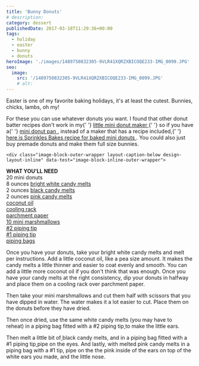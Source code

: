 ```yaml
---
title: 'Bunny Donuts'
# description:
category: dessert
publishedDate: 2017-03-18T11:29:36+00:00
tags:
  - holiday
  - easter
  - bunny
  - donuts
heroImage: './images/1489750832305-9VLR41XQRZXBICOQE233-IMG_0099.JPG'
seo:
  image:
    src: '/1489750832305-9VLR41XQRZXBICOQE233-IMG_0099.JPG'
    # alt:
---
```



<div class="sqs-html-content">
	<p>
		Easter is one of my favorite baking holidays, it's at least the
		cutest. Bunnies, chicks, lambs, oh my!
	</p>
	<p>
		For these you can use whatever donuts you want. I found that other donut
		batter recipes don't work in my{' '}
		<a
			target="_blank"
			href="https://www.amazon.com/Holiday-Time-Mini-Donut-Maker/dp/B008FCF7W6"
		>
			little mini donut maker
		</a>{' '}
		so if you have a{' '}
		<a
			target="_blank"
			href="https://www.amazon.com/Wilton-Nonstick-12-Cavity-Mini-Donut/dp/B004CYELQ4/ref=sr_1_3?ie=UTF8&amp;qid=1489836388&amp;sr=8-3&amp;keywords=mini+donut+pan"
		>
			mini donut pan
		</a>
		, instead of a maker that has a recipe included,{' '}
		<a
			target="_blank"
			href="http://www.sprinklebakes.com/2010/08/vanilla-bean-baby-doughnuts.html"
		>
			here is Sprinkles Bakes recipe for baked mini donuts
		</a>
		. You could also just buy premade donuts and make them full size bunnies. 
	</p>
</div>

    <div class="image-block-outer-wrapper layout-caption-below design-layout-inline" data-test="image-block-inline-outer-wrapper">

<figure class="sqs-block-image-figure intrinsic">
<a class="sqs-block-image-link" href="http://amzn.to/2vDlCaR" target="_blank">
<div class="image-block-wrapper" data-animation-role="image" data-animation-override="">
<div class="sqs-image-shape-container-element has-aspect-ratio">
<Picture src={ContentImage1} alt="Add all ingredients to cart"></Picture>
</div>
</div>
</a>
</figure>
</div>
<div class="sqs-html-content">
<p><strong>WHAT YOU'LL NEED</strong><br />20 mini donuts<br />8 ounces <a target="_blank" href="https://www.amazon.com/Wilton-1911-1300-Candy-Melts-Bright/dp/B00HE5YK2I/ref=sr_1_1?ie=UTF8&amp;qid=1489835610&amp;sr=8-1&amp;keywords=white+candy+melts">bright white candy melts</a><br />2 ounces <a target="_blank" href="https://www.amazon.com/Wilton-1-Round-Decorating-Tip/dp/B004AT3XCO">black candy melts</a><br />2 ounces <a target="_blank" href="https://www.amazon.com/Wilton-12-Ounce-1911-1361-Discontinued-Manufacturer/dp/B0061TXSSA/ref=sr_1_1?ie=UTF8&amp;qid=1489836110&amp;sr=8-1&amp;keywords=pink+candy+melts">pink candy melts</a><br /><a target="_blank" href="https://www.amazon.com/Viva-Naturals-Organic-Virgin-Coconut/dp/B00DS842HS/ref=sr_1_3_a_it?ie=UTF8&amp;qid=1489836166&amp;sr=8-3&amp;keywords=coconut+oil">coconut oil</a><br /><a target="_blank" href="https://www.amazon.com/Top-Rated-Bellemain-Cooling-Rack/dp/B00OY91N90/ref=sr_1_6?s=kitchen&amp;ie=UTF8&amp;qid=1489836206&amp;sr=1-6&amp;keywords=cooling+rack">cooling rack</a><br /><a target="_blank" href="https://www.amazon.com/Reynolds-Premium-Parchment-Non-Stick-Square/dp/B0166SPEL4/ref=sr_1_6?ie=UTF8&amp;qid=1489836244&amp;sr=1-6&amp;keywords=parchment+paper">parchment paper</a><br /><a href="https://www.amazon.com/Jet-Puffed-Miniature-Marshmallows-16/dp/B000PKJB6Y/ref=sr_1_2_a_it?ie=UTF8&amp;qid=1489836274&amp;sr=8-2&amp;keywords=mini+marshmallows">10 mini marshmallows</a><br /><a target="_blank" href="https://www.amazon.com/Wilton-Decorating-Tip-No-2-Round/dp/B0043YRPXY/ref=sr_1_1?ie=UTF8&amp;qid=1489835647&amp;sr=8-1&amp;keywords=wilton+%232+piping+tip">#2 piping tip</a><br /><a target="_blank" href="https://www.amazon.com/Wilton-1-Round-Decorating-Tip/dp/B004AT3XCO">#1 piping tip</a><br /><a href="https://www.amazon.com/Ateco-Disposable-Pastry-Bags-12-Inch/dp/B01EXHJCTA/ref=sr_1_9?ie=UTF8&amp;qid=1489836296&amp;sr=8-9&amp;keywords=piping+bags">piping bags</a></p><p>Once you have your donuts, take your bright white candy melts and melt per instructions. Add a little coconut oil, like a pea size amount. It makes the candy melts a little thinner and easier to coat evenly and smooth. You can add a little more coconut oil if you don't think that was enough. Once you have your candy melts at the right consistency, dip your donuts in halfway and place them on a cooling rack over parchment paper.</p>
</div>
<div class="image-block-outer-wrapper layout-caption-hidden design-layout-inline" data-test="image-block-inline-outer-wrapper">
<figure class="sqs-block-image-figure intrinsic">
<div class="image-block-wrapper" data-animation-role="image" data-animation-override="">
<div class="sqs-image-shape-container-element has-aspect-ratio">
<Picture src={ContentImage2} alt="Bunny Donuts | Sarah Makes Stuff"></Picture>
</div>
</div>
</figure>
</div>
<div class="sqs-html-content">
<p>Then take your mini marshmallows and cut them half with scissors that you have dipped in water. The water makes it a lot easier to cut. Place them on the donuts before they have dried. </p>
</div>
<div class="image-block-outer-wrapper layout-caption-hidden design-layout-inline" data-test="image-block-inline-outer-wrapper">
<figure class="sqs-block-image-figure intrinsic">
<div class="image-block-wrapper" data-animation-role="image" data-animation-override="">
<div class="sqs-image-shape-container-element has-aspect-ratio">
<Picture src={ContentImage3} alt="Bunny Donuts | Sarah Makes Stuff"></Picture>
</div>
</div>
</figure>
</div>
<div class="sqs-html-content">
<p>Then once dried, use the same white candy melts (you may have to reheat) in a piping bag fitted with a #2 piping tip<a href="#">
</a>to make the little ears.</p>
</div>
<div class="image-block-outer-wrapper layout-caption-hidden design-layout-inline" data-test="image-block-inline-outer-wrapper">
<figure class="sqs-block-image-figure intrinsic">
<div class="image-block-wrapper" data-animation-role="image" data-animation-override="">
<div class="sqs-image-shape-container-element has-aspect-ratio">
<Picture src={ContentImage4} alt="Bunny Donuts | Sarah Makes Stuff"></Picture>
</div>
</div>
</figure>
</div>
<div class="sqs-html-content">
<p>Then melt a little bit of<a href="#">
</a>black candy melts, and in a piping bag fitted with a #1 piping tip<a href="#">
</a>pipe on the eyes. And lastly, with melted pink candy melts in a piping bag with a #1 tip, pipe on the the pink inside of the ears on top of the white ears you made, and the little nose. </p>
</div>
<div class="image-block-outer-wrapper layout-caption-hidden design-layout-inline" data-test="image-block-inline-outer-wrapper">
<figure class="sqs-block-image-figure intrinsic">
<div class="image-block-wrapper" data-animation-role="image" data-animation-override="">
<div class="sqs-image-shape-container-element has-aspect-ratio">
<Picture src={ContentImage5} alt="Bunny Donuts | Sarah Makes Stuff"></Picture>
</div>
</div>
</figure>
</div>
<div class="image-block-outer-wrapper layout-caption-hidden design-layout-inline" data-test="image-block-inline-outer-wrapper">
<figure class="sqs-block-image-figure intrinsic">
<div class="image-block-wrapper" data-animation-role="image" data-animation-override="">
<div class="sqs-image-shape-container-element has-aspect-ratio">
<Picture src={ContentImage6} alt="Bunny Donuts | Sarah Makes Stuff"></Picture>
</div>
</div>
</figure>
</div>
<div class="image-block-outer-wrapper layout-caption-hidden design-layout-inline" data-test="image-block-inline-outer-wrapper">
<figure class="sqs-block-image-figure intrinsic">
<div class="image-block-wrapper" data-animation-role="image" data-animation-override="">
<div class="sqs-image-shape-container-element has-aspect-ratio">
<Picture src={ContentImage7} alt="Bunny Donuts | Sarah Makes Stuff"></Picture>
</div>
</div>
</figure>
</div>
